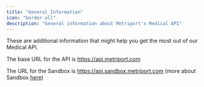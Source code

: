 ```yaml
---
title: "General Information"
icon: "border-all"
description: "General information about Metriport's Medical API"
---
```


These are additional information that might help you get the most out of our Medical API.

The base URL for the API is https://api.metriport.com

The URL for the Sandbox is https://api.sandbox.metriport.com (more about Sandbox [here](#sandbox-mode))
